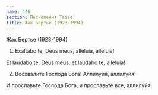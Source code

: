 ```yaml
---
name: 446
section: Песнопения Taize
title: Жак Бертье (1923-1994)
---
```

Жак Бертье (1923-1994)


1. Exaltabo te, Deus meus, alleluia, alleluia!

Et laudabo te, Deus meus, et laudabo te, alleluia!


2. Восхвалите Господа Бога! Аллилуйя, аллилуйя!

И прославьте Господа Бога, и прославьте все, аллилуйя!